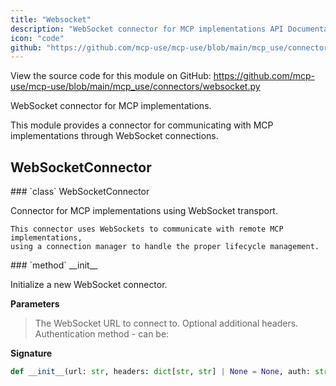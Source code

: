 ```yaml
---
title: "Websocket"
description: "WebSocket connector for MCP implementations API Documentation"
icon: "code"
github: "https://github.com/mcp-use/mcp-use/blob/main/mcp_use/connectors/websocket.py"
---
```


<Callout type="info" title="Source Code">
View the source code for this module on GitHub: <a href='https://github.com/mcp-use/mcp-use/blob/main/mcp_use/connectors/websocket.py' target='_blank' rel='noopener noreferrer'>https://github.com/mcp-use/mcp-use/blob/main/mcp_use/connectors/websocket.py</a>
</Callout>

WebSocket connector for MCP implementations.

This module provides a connector for communicating with MCP implementations
through WebSocket connections.

## WebSocketConnector

<Card type="info" img="http://localhost:3000/gradient-generator/api/random?width=800&height=50">
### `class` WebSocketConnector

Connector for MCP implementations using WebSocket transport.

    This connector uses WebSockets to communicate with remote MCP implementations,
    using a connection manager to handle the proper lifecycle management.

<Card type="info" img="http://localhost:3000/gradient-generator/api/random?width=800&height=50">
### `method` __init__

Initialize a new WebSocket connector.


**Parameters**
><ParamField body="url" type="str" required="True" >   The WebSocket URL to connect to. </ParamField>
><ParamField body="headers" type="dict[str, str] | None" default="None" >   Optional additional headers. </ParamField>
><ParamField body="auth" type="str | dict[str, typing.Any] | httpx.Auth | None" default="None" >   Authentication method - can be: </ParamField>

**Signature**
```python wrap
def __init__(url: str, headers: dict[str, str] | None = None, auth: str | dict[str, typing.Any] | httpx.Auth | None = None):
```

</Card>

</Card>
